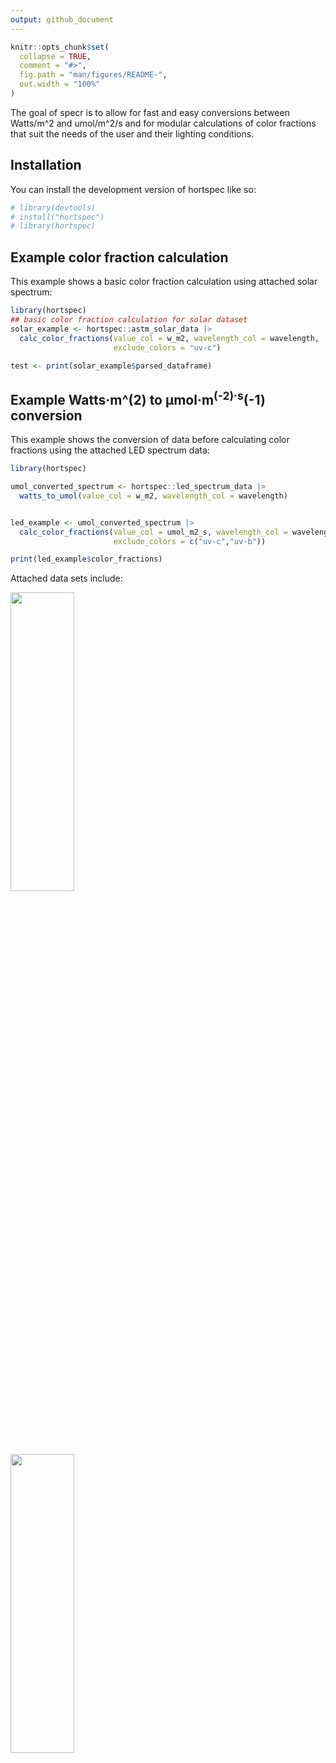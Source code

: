 ```yaml
---
output: github_document
---
```


<!-- README.md is generated from README.Rmd. Please edit that file -->

```r
knitr::opts_chunk$set(
  collapse = TRUE,
  comment = "#>",
  fig.path = "man/figures/README-",
  out.width = "100%"
)
```

The goal of specr is to allow for fast and easy conversions between Watts/m^2 and umol/m^2/s and for modular calculations of color fractions that suit the needs of the user and their lighting conditions.

## Installation

You can install the development version of hortspec like so:

```r
# library(devtools)
# install("hortspec")
# library(hortspec)
```

## Example color fraction calculation

This example shows a basic color fraction calculation using attached solar spectrum:

```r
library(hortspec)
## basic color fraction calculation for solar dataset
solar_example <- hortspec::astm_solar_data |>
  calc_color_fractions(value_col = w_m2, wavelength_col = wavelength,
                       exclude_colors = "uv-c")

test <- print(solar_example$parsed_dataframe)

```


## Example Watts·m^(2) to µmol·m^(-2)·s^(-1) conversion

This example shows the conversion of data before calculating color fractions using the attached LED spectrum data:

```r
library(hortspec)

umol_converted_spectrum <- hortspec::led_spectrum_data |>
  watts_to_umol(value_col = w_m2, wavelength_col = wavelength)


led_example <- umol_converted_spectrum |>
  calc_color_fractions(value_col = umol_m2_s, wavelength_col = wavelength,
                       exclude_colors = c("uv-c","uv-b"))

print(led_example$color_fractions)

```


Attached data sets include:

<img src="man/figures/README-solar.png" width="45%" height="35%" />

<img src="man/figures/README-led.png" width="45%" height="35%" />
